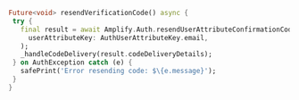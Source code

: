 ```dart
Future<void> resendVerificationCode() async {
 try {
   final result = await Amplify.Auth.resendUserAttributeConfirmationCode(
     userAttributeKey: AuthUserAttributeKey.email,
   );
   _handleCodeDelivery(result.codeDeliveryDetails);
 } on AuthException catch (e) {
   safePrint('Error resending code: $\{e.message}');
 }
}
```
